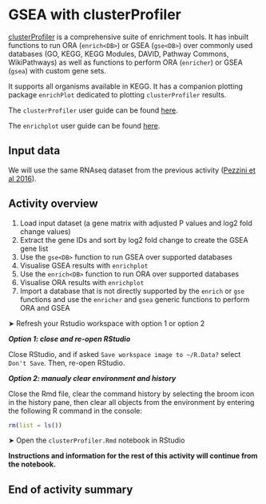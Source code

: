 # GSEA with clusterProfiler


[clusterProfiler](https://bioconductor.org/packages/release/bioc/html/clusterProfiler.html) is a comprehensive suite of enrichment tools. It has inbuilt functions to run ORA (`enrich<DB>`) or GSEA (`gse<DB>`) over commonly used databases (GO, KEGG, KEGG Modules, DAVID, Pathway Commons, WikiPathways) as well as functions to perform ORA (`enricher`) or GSEA (`gsea`) with custom gene sets.

It supports all organisms available in KEGG. It has a companion plotting package `enrichPlot` dedicated to plotting `clusterProfiler` results. 

The `clusterProfiler` user guide can be found [here](https://bioconductor.org/packages/devel/bioc/manuals/clusterProfiler/man/clusterProfiler.pdf). 

The `enrichplot` user guide can be found [here](https://www.bioconductor.org/packages/devel/bioc/manuals/enrichplot/man/enrichplot.pdf). 


## Input data 

We will use the same RNAseq dataset from the previous activity ([Pezzini et al 2016](https://link.springer.com/article/10.1007/s10571-016-0403-y)).


## Activity overview

1. Load input dataset (a gene matrix with adjusted P values and log2 fold change values) 
2. Extract the gene IDs and sort by log2 fold change to create the GSEA gene list
3. Use the `gse<DB>` function to run GSEA over supported databases
4. Visualise GSEA results with `enrichplot`
5. Use the `enrich<DB>` function to run ORA over supported databases
6. Visualise ORA results with `enrichplot`
7. Import a database that is not directly supported by the `enrich` or `gse` functions and use the `enricher` and `gsea` generic functions to perform ORA and GSEA


&#x27A4; Refresh your Rstudio workspace with option 1 or option 2

***Option 1: close and re-open RStudio***

Close RStudio, and if asked `Save workspace image to ~/R.Data?` select `Don't Save`. Then, re-open RStudio. 

***Option 2: manualy clear environment and history***

Close the Rmd file, clear the command history by selecting the broom icon in the history pane, then clear all objects from the environment by entering the following R command in the console:

```r
rm(list = ls())
```

&#x27A4; Open the `clusterProfiler.Rmd` notebook in RStudio

**Instructions and information for the rest of this activity will continue from the notebook.**


## End of activity summary




